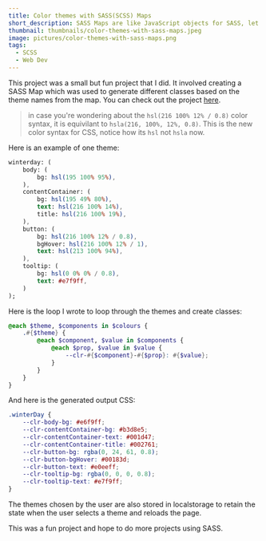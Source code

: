 ```yaml
---
title: Color themes with SASS(SCSS) Maps
short_description: SASS Maps are like JavaScript objects for SASS, let's see how to craete color themes with them.
thumbnail: thumbnails/color-themes-with-sass-maps.jpeg
image: pictures/color-themes-with-sass-maps.png
tags:
  - SCSS
  - Web Dev
---
```




This project was a small but fun project that I did. It involved creating a SASS Map which was used to generate different classes based on the theme names from the map. You can check out the project [here](https://sass-custom-themes.netlify.app/).

> in case you're wondering about the `hsl(216 100% 12% / 0.8)` color syntax, it
> is equivilant to `hsla(216, 100%, 12%, 0.8)`. This is the new color syntax for
> CSS, notice how its `hsl` not `hsla` now.

Here is an example of one theme:

```sass
winterday: (
	body: (
		bg: hsl(195 100% 95%),
	),
	contentContainer: (
		bg: hsl(195 49% 80%),
		text: hsl(216 100% 14%),
		title: hsl(216 100% 19%),
	),
	button: (
		bg: hsl(216 100% 12% / 0.8),
		bgHover: hsl(216 100% 12% / 1),
		text: hsl(213 100% 94%),
	),
	tooltip: (
		bg: hsl(0 0% 0% / 0.8),
		text: #e7f9ff,
	)
);
```

Here is the loop I wrote to loop through the themes and create classes:

```scss
@each $theme, $components in $colours {
	.#{$theme} {
		@each $component, $value in $components {
			@each $prop, $value in $value {
				--clr-#{$component}-#{$prop}: #{$value};
			}
		}
	}
}
```

And here is the generated output CSS:

```css
.winterDay {
	--clr-body-bg: #e6f9ff;
	--clr-contentContainer-bg: #b3d8e5;
	--clr-contentContainer-text: #001d47;
	--clr-contentContainer-title: #002761;
	--clr-button-bg: rgba(0, 24, 61, 0.8);
	--clr-button-bgHover: #00183d;
	--clr-button-text: #e0eeff;
	--clr-tooltip-bg: rgba(0, 0, 0, 0.8);
	--clr-tooltip-text: #e7f9ff;
}
```

The themes chosen by the user are also stored in localstorage to retain the state when the user selects a theme and reloads the page.

This was a fun project and hope to do more projects using SASS.
